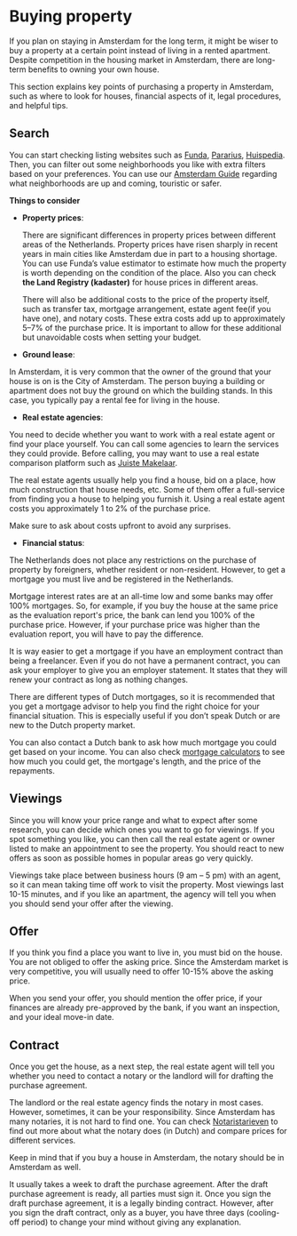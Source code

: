 
# Buying property
If you plan on staying in Amsterdam for the long term, it might be wiser to buy a property at a certain point instead of living in a rented apartment. Despite competition in the housing market in Amsterdam, there are long-term benefits to owning your own house. 

This section explains key points of purchasing a property in Amsterdam, such as where to look for houses, financial aspects of it, legal procedures, and helpful tips. 

## Search
You can start checking listing websites such as [Funda](https://www.funda.nl/en/), [Pararius](https://www.pararius.nl/), [Huispedia](https://huispedia.nl/). Then, you can filter out some neighborhoods you like with extra filters based on your preferences. You can use our [Amsterdam Guide](/amsterdam) regarding what neighborhoods are up and coming, touristic or safer.

**Things to consider**

- **Property prices**: 

  There are significant differences in property prices between different areas of the Netherlands. Property prices have risen sharply in recent years in main cities like Amsterdam due in part to a housing shortage. You can use Funda’s value estimator to estimate how much the property is worth depending on the condition of the place. Also you can check **the Land Registry (kadaster)** for house prices in different areas. 

  There will also be additional costs to the price of the property itself, such as transfer tax, mortgage arrangement, estate agent fee(if you have one), and notary costs. These extra costs add up to approximately 5–7% of the purchase price.  It is important to allow for these additional but unavoidable costs when setting your budget.

- **Ground lease**: 

In Amsterdam, it is very common that the owner of the ground that your house is on is the City of Amsterdam. The person buying a building or apartment does not buy the ground on which the building stands. In this case, you typically pay a rental fee for living in the house. 

- **Real estate agencies**: 

You need to decide whether you want to work with a real estate agent or find your place yourself. You can call some agencies to learn the services they could provide. Before calling, you may want to use a real estate comparison platform such as [Juiste Makelaar](https://juistemakelaar.nl/en/?utm_source=expatica&utm_medium=article&utm_campaign=guide_buy_home&utm_content=textlink). 

The real estate agents usually help you find a house, bid on a place, how much construction that house needs, etc. Some of them offer a full-service from finding you a house to helping you furnish it. Using a real estate agent costs you approximately 1 to 2% of the purchase price. 

<Callout>
  Make sure to ask about costs upfront to avoid any surprises. 
</Callout> 

- **Financial status**: 

The Netherlands does not place any restrictions on the purchase of property by foreigners, whether resident or non-resident. However, to get a mortgage you must live and be registered in the Netherlands.

Mortgage interest rates are at an all-time low and some banks may offer 100% mortgages. So, for example, if you buy the house at the same price as the evaluation report's price, the bank can lend you 100% of the purchase price. However, if your purchase price was higher than the evaluation report, you will have to pay the difference. 

It is way easier to get a mortgage if you have an employment contract than being a freelancer. Even if you do not have a permanent contract, you can ask your employer to give you an employer statement. It states that they will renew your contract as long as nothing changes.

There are different types of Dutch mortgages, so it is recommended that you get a mortgage advisor to help you find the right choice for your financial situation. This is especially useful if you don’t speak Dutch or are new to the Dutch property market.  

You can also contact a Dutch bank to ask how much mortgage you could get based on your income. You can also check [mortgage calculators](https://expatsamsterdam.com/mortgage-calculator/?utm_source=expatica&utm_campaign=Expatica&utm_medium=directlink&utm_content=NL-100633) to see how much you could get, the mortgage's length, and the price of the repayments.

## Viewings 

Since you will know your price range and what to expect after some research, you can decide which ones you want to go for viewings. If you spot something you like, you can then call the real estate agent or owner listed to make an appointment to see the property. You should react to new offers as soon as possible homes in popular areas go very quickly. 

Viewings take place between business hours (9 am – 5 pm) with an agent, so it can mean taking time off work to visit the property. Most viewings last 10-15 minutes, and if you like an apartment, the agency will tell you when you should send your offer after the viewing.

## Offer 
If you think you find a place you want to live in, you must bid on the house. You are not obliged to offer the asking price. Since the Amsterdam market is very competitive, you will usually need to offer 10-15% above the asking price. 

When you send your offer, you should mention the offer price, if your finances are already pre-approved by the bank, if you want an inspection, and your ideal move-in date.

## Contract 
Once you get the house, as a next step, the real estate agent will tell you whether you need to contact a notary or the landlord will for drafting the purchase agreement.  

The landlord or the real estate agency finds the notary in most cases. However, sometimes, it can be your responsibility. Since Amsterdam has many notaries, it is not hard to find one. You can check [Notaristarieven](notaristarieven.nl) to find out more about what the notary does (in Dutch) and compare prices for different services.

<Callout>
  Keep in mind that if you buy a house in Amsterdam, the notary should be in Amsterdam as well. 
</Callout>

It usually takes a week to draft the purchase agreement. After the draft purchase agreement is ready, all parties must sign it. Once you sign the draft purchase agreement, it is a legally binding contract. However, after you sign the draft contract, only as a buyer, you have three days (cooling-off period) to change your mind without giving any explanation. 
